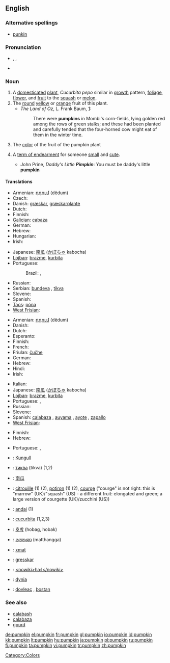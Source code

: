 ==English==

===Alternative spellings===
* {{sense|US|term of endearment}} [[punkin]]

===Pronunciation===
* {{enPR|pŭmpʹkin}}, {{IPA|/ˈpʌmpkɪn/}}, {{SAMPA|/"pVmpkin/}}
* {{audio|en-us-pumpkin.ogg|Audio (US)}}

===Noun===
{{en-noun}}

# A [[domesticated]] [[plant]], ''Cucurbita pepo'' similar in [[growth]] pattern, [[foliage]], [[flower]], and [[fruit]] to the [[squash]] or [[melon]].
# The [[round]] [[yellow]] or [[orange]] fruit of this plant.
#* ''The Land of Oz'', L. Frank Baum, [http://www.literature.org/authors/baum-l-frank/the-marvelous-land-of-oz/chapter-01.html]:
#*: There were '''pumpkins''' in Mombi's corn-fields, lying golden red among the rows of green stalks; and these had been planted and carefully tended that the four-horned cow might eat of them in the winter time.
# {{color}} The [[color]] of the fruit of the pumpkin plant
#: {{color panel|FF7518}}
# {{context|US}} A [[term of endearment]] for someone [[small]] and [[cute]].
#* John Prine, ''Daddy's Little '''Pimpkin''''': You must be daddy's little '''pumpkin'''

====Translations====
{{trans-top|plant}}
* Armenian: [[դդում]] (dëdum)
* Czech: {{t-|cs|dýně|f}}
* Danish: [[græskar]], [[græskarplante]]
* Dutch: {{t+|fy|pompoen|f|xs=West Frisian}}
* Finnish: {{t+|fi|kurpitsa}}
* [[Galician]]: [[cabaza]] {{f}}
* German: {{t+|de|Kürbis|m}}
* Hebrew: {{he-translation|דלעת|dlá`at}} {{f}}
* Hungarian: {{t+|hu|tök}}
* Irish: {{t|ga|puimcín|m|xs=Irish}}
{{trans-mid}}
* Japanese: [[南瓜]] ([[かぼちゃ]] kabocha)
* [[Lojban]]: [[brazme]], [[kurbita]]
* Portuguese:
*: Brazil: {{i|pé de}} {{t+|pt|jerimum|m}}, {{t+|pt|aboboreira|f}}
* Russian: {{t+|ru|тыква|f|tr=týkva|sc=Cyrl}}
* Serbian: [[bundeva]] {{f}}, [[tikva]] {{f}}
* Slovene: {{t+|sl|buča|f}}
* Spanish: {{t+|es|calabaza|f}}
* [[Taos]]: [[póna]]
* [[West Frisian]]: {{t+|fy|klabats|c|xs=West Frisian}}
{{trans-bottom}}

{{trans-top|fruit of this plant}}
* Armenian: [[դդում]] (dëdum)
* Danish: {{t-|da|græskar}}
* Dutch: {{t+|fy|pompoen|f|xs=West Frisian}}
* Esperanto: {{t-|eo|kukurbo|xs=Esperanto}}
* Finnish: {{t+|fi|kurpitsa}}
* French: {{t+|fr|citrouille|f}}
* Friulan: [[čučhe]] {{f}}
* German: {{t+|de|Kürbis|m}}
* Hebrew: {{he-translation|דלעת|dlá`at}} {{f}}
* Hindi: {{t-|hi|कद्दू|tr=kadū|sc=Deva|xs=Hindi}}
* Irish: {{t|ga|puimcín|m|xs=Irish}}
{{trans-mid}}
* Italian: {{t+|it|zucca|f}}
* Japanese: [[南瓜]] ([[かぼちゃ]] kabocha)
* [[Lojban]]: [[brazme]], [[kurbita]]
* Portuguese: {{t+|pt|abóbora|f}}, {{t+|pt|jerimum|m}} {{qualifier|Brazil}}
* Russian: {{t+|ru|тыква|f|tr=týkva|sc=Cyrl}}
* Slovene: {{t+|sl|buča|f}}
* Spanish: [[calabaza]] {{f}}, [[auyama]] {{f}}  {{qualifier|Colombia|Venezuela|Dominican Republic}}, [[ayote]] {{f}}  {{qualifier|Costa Rica|El Salvador|Honduras|Nicaragua|Guatemala}}, [[zapallo]]  {{m}} {{qualifier|Argentina|Bolivia|Chile|Ecuador|Panama|Paraguay|Peru|Uruguay}}
* [[West Frisian]]: {{t+|fy|klabats|c|xs=West Frisian}}
{{trans-bottom}}

{{trans-top|color}}
* Finnish: {{t+|fi|kurpitsa}}
* Hebrew: {{he-translation|דלעת|dlá`at}} {{f}}
{{trans-mid}}
* Portuguese: {{t+|pt|abóbora}}, {{t+|pt|laranja}}
{{trans-bottom}}

{{trans-top|term of endearment}}
{{trans-mid}}
{{trans-bottom}}

{{checktrans-top}}
* {{ttbc|Albanian}}: [[Kungull]]
* {{ttbc|Bulgarian}}: [[тиква]] (tikva) {{f}} (1,2)
* {{ttbc|Chinese}}: [[南瓜]]
* {{ttbc|French}}: [[citrouille]] {{f}} (1) (2), [[potiron]] {{m}} (1) (2), [[courge]] {{f}} ("courge" is not right: this is "marrow" (UK)/"squash" (US) - a different fruit: elongated and green; a large version of courgette (UK)/zucchini (US))
* {{ttbc|Guarani}}: [[andai]] (1)
* {{ttbc|Interlingua}}: [[cucurbita]] (1,2,3)
* {{ttbc|Korean}}: [[호박]] (hobag, hobak)
* {{ttbc|Malayalam}}: [[മത്തങ്ങ]] (matthangga)
* {{ttbc|Maricopa}}: [[xmat]]
* {{ttbc|Norwegian}}: [[gresskar]]
* {{ttbc|O'odham}}: [[<nowiki>ha:l</nowiki>]]
* {{ttbc|Polish}}: [[dynia]] {{f}}
* {{ttbc|Romanian}}: [[dovleac]] {{m}}, [[bostan]] {{m}}
{{checktrans-bottom}}

===See also===
* [[calabash]]
* [[calabaza]]
* [[gourd]]

[[Category:Colors]]

[[de:pumpkin]]
[[el:pumpkin]]
[[fr:pumpkin]]
[[gl:pumpkin]]
[[io:pumpkin]]
[[id:pumpkin]]
[[kk:pumpkin]]
[[lt:pumpkin]]
[[hu:pumpkin]]
[[ja:pumpkin]]
[[pl:pumpkin]]
[[ru:pumpkin]]
[[fi:pumpkin]]
[[ta:pumpkin]]
[[vi:pumpkin]]
[[tr:pumpkin]]
[[zh:pumpkin]]